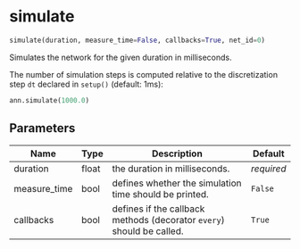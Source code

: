 # simulate { #ANNarchy.core.Simulate.simulate }

```python
simulate(duration, measure_time=False, callbacks=True, net_id=0)
```

Simulates the network for the given duration in milliseconds. 

The number of simulation steps is computed relative to the discretization step ``dt`` declared in ``setup()`` (default: 1ms):

```python
ann.simulate(1000.0)
```

## Parameters {.doc-section .doc-section-parameters}

| Name         | Type   | Description                                                             | Default    |
|--------------|--------|-------------------------------------------------------------------------|------------|
| duration     | float  | the duration in milliseconds.                                           | _required_ |
| measure_time | bool   | defines whether the simulation time should be printed.                  | `False`    |
| callbacks    | bool   | defines if the callback methods (decorator ``every``) should be called. | `True`     |